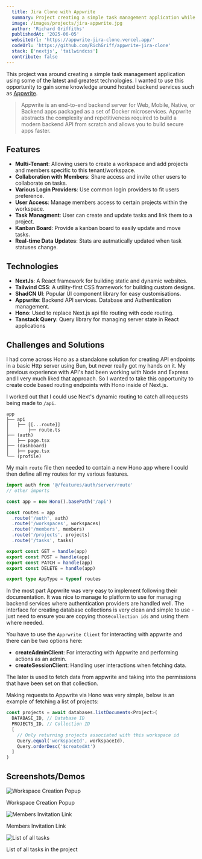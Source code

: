 ```yaml
---
  title: Jira Clone with Appwrite
  summary: Project creating a simple task management application while learning Appwrite.
  image: /images/projects/jira-appwrite.jpg
  author: 'Richard Griffiths'
  publishedAt: '2025-06-05'
  websiteUrl: 'https://appwrite-jira-clone.vercel.app/'
  codeUrl: 'https://github.com/RichGriff/appwrite-jira-clone'
  stack: ['nextjs', 'tailwindcss']
  contribute: false
---
```



This project was around creating a simple task management application using some of the latest and greatest technologies. I wanted to use this opportunity to gain some knowledge around hosted backend services such as [Appwrite](https://appwrite.io/).

> Appwrite is an end-to-end backend server for Web, Mobile, Native, or Backend apps packaged as a set of Docker microservices. Appwrite abstracts the complexity and repetitiveness required to build a modern backend API from scratch and allows you to build secure apps faster.

## Features

- **Multi-Tenant**: Allowing users to create a workspace and add projects and members specific to this tenant/workspace.
- **Collaboration with Members**: Share access and invite other users to collaborate on tasks.
- **Various Login Providers**: Use common login providers to fit users preference.
- **User Access**: Manage members access to certain projects within the workspace.
- **Task Managment**: User can create and update tasks and link them to a project.
- **Kanban Board**: Provide a kanban board to easily update and move tasks.
- **Real-time Data Updates**: Stats are autmatically updated when task statuses change.

## Technologies

- **NextJs**: A React framework for building static and dynamic websites.
- **Tailwind CSS**: A utility-first CSS framework for building custom designs.
- **ShadCN UI**: Popular UI component library for easy customisations.
- **Appwrite**: Backend API services. Database and Authentication management.
- **Hono**: Used to replace Next.js api file routing with code routing.
- **Tanstack Query**: Query library for managing server state in React applications

## Challenges and Solutions

<Collapsible title="Challenge: Implementing Hono in Next.js">

I had come across Hono as a standalone solution for creating API endpoints in a basic Http server using Bun, but never really got my hands on it. My previous experience with API's had been working with Node and Express and I very much liked that approach. So I wanted to take this opportunity to create code based routing endpoints with Hono inside of Next.js.

I worked out that I could use Next's dynamic routing to catch all requests being made to `/api`.

```
app
├── api
│   ├── [[...route]]
│       ├── route.ts
├── (auth)
│   ├── page.tsx
├── (dashboard)
│   ├── page.tsx
└── (profile)
```

My main `route` file then needed to contain a new Hono app where I could then define all my routes for my various features.

```ts
import auth from '@/features/auth/server/route'
// other imports

const app = new Hono().basePath('/api')

const routes = app
  .route('/auth', auth)
  .route('/workspaces', workspaces)
  .route('/members', members)
  .route('/projects', projects)
  .route('/tasks', tasks)

export const GET = handle(app)
export const POST = handle(app)
export const PATCH = handle(app)
export const DELETE = handle(app)

export type AppType = typeof routes
```

</Collapsible>

<Collapsible title="Challenge: Learning Appwrite">

In the most part Appwrite was very easy to implement following their documentation. It was nice to manage to platform to use for managing backend services where authentication providers are handled well. The interface for creating database collections is very clean and simple to use - just need to ensure you are copying those`collection ids` and using them where needed. 

You have to use the `Apprwrite Client` for interacting with appwrite and there can be two options here:
- **createAdminClient**: For interacting with Appwrite and performing actions as an admin.
- **createSessionClient**: Handling user interactions when fetching data. 

The later is used to fetch data from appwrite and taking into the permissions that have been set on that collection. 

Making requests to Appwrite via Hono was very simple, below is an example of fetching a list of projects:

```ts
const projects = await databases.listDocuments<Project>(
  DATABASE_ID, // Database ID
  PROJECTS_ID, // Collection ID
  [
    // Only returning projects associated with this workspace id
    Query.equal('workspaceId', workspaceId),
    Query.orderDesc('$createdAt')
  ]
)
```

</Collapsible>

## Screenshots/Demos

<div className="grid grid-cols-1 sm:grid-cols-2 md:grid-cols-3 gap-4">
  <div>
    <img src="/images/projects/jira-appwrite-modal.png" alt="Workspace Creation Popup" className='rounded-md'/>
    <p className="text-sm italic">Workspace Creation Popup</p>
  </div>
  <div>
    <img src="/images/projects/jira-appwrite-invite.png" alt="Members Invitation Link" className='rounded-md'/>
    <p className="text-sm italic">Members Invitation Link</p>
  </div>
  <div>
    <img src="/images/projects/jira-appwrite-tasks.png" alt="List of all tasks" className='rounded-md'/>
    <p className="text-sm italic">List of all tasks in the project</p>
  </div>
</div>